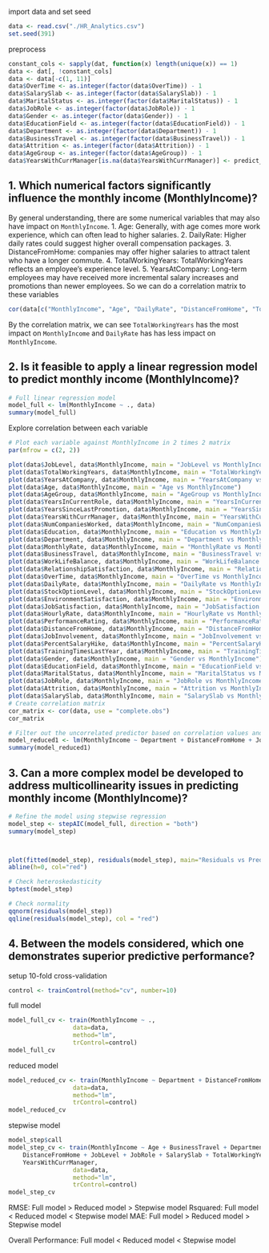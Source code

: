 import data and set seed
```r
data <- read.csv("./HR_Analytics.csv")
set.seed(391)
```

preprocess
```r
constant_cols <- sapply(dat, function(x) length(unique(x)) == 1)
data <- dat[, !constant_cols]
data <- data[-c(1, 11)]
data$OverTime <- as.integer(factor(data$OverTime)) - 1
data$SalarySlab <- as.integer(factor(data$SalarySlab)) - 1
data$MaritalStatus <- as.integer(factor(data$MaritalStatus)) - 1
data$JobRole <- as.integer(factor(data$JobRole)) - 1
data$Gender <- as.integer(factor(data$Gender)) - 1
data$EducationField <- as.integer(factor(data$EducationField)) - 1
data$Department <- as.integer(factor(data$Department)) - 1
data$BusinessTravel <- as.integer(factor(data$BusinessTravel)) - 1
data$Attrition <- as.integer(factor(data$Attrition)) - 1
data$AgeGroup <- as.integer(factor(data$AgeGroup)) - 1
data$YearsWithCurrManager[is.na(data$YearsWithCurrManager)] <- predict_null
```

## 1. Which numerical factors significantly influence the monthly income (MonthlyIncome)?

By general understanding, there are some numerical variables that may also have impact on `MonthlyIncome`.
1. Age: Generally, with age comes more work experience, which can often lead to higher salaries. 
2. DailyRate: Higher daily rates could suggest higher overall compensation packages.
3. DistanceFromHome: companies may offer higher salaries to attract talent who have a longer commute.
4. TotalWorkingYears: TotalWorkingYears reflects an employee's experience level. 
5. YearsAtCompany: Long-term employees may have received more incremental salary increases and promotions than newer employees.
So we can do a correlation matrix to these variables
```r
cor(data[c("MonthlyIncome", "Age", "DailyRate", "DistanceFromHome", "TotalWorkingYears", "YearsAtCompany")])
```
By the correlation matrix, we can see `TotalWorkingYears` has the most impact on `MonthlyIncome` and `DailyRate` has has less impact on `MonthlyIncome`.

## 2. Is it feasible to apply a linear regression model to predict monthly income (MonthlyIncome)?
```r
# Full linear regression model
model_full <- lm(MonthlyIncome ~ ., data)
summary(model_full)
```
Explore correlation between each variable
```r
# Plot each variable against MonthlyIncome in 2 times 2 matrix
par(mfrow = c(2, 2))

plot(data$JobLevel, data$MonthlyIncome, main = "JobLevel vs MonthlyIncome")
plot(data$TotalWorkingYears, data$MonthlyIncome, main = "TotalWorkingYears vs MonthlyIncome")
plot(data$YearsAtCompany, data$MonthlyIncome, main = "YearsAtCompany vs MonthlyIncome")
plot(data$Age, data$MonthlyIncome, main = "Age vs MonthlyIncome")
plot(data$AgeGroup, data$MonthlyIncome, main = "AgeGroup vs MonthlyIncome")
plot(data$YearsInCurrentRole, data$MonthlyIncome, main = "YearsInCurrentRole vs MonthlyIncome")
plot(data$YearsSinceLastPromotion, data$MonthlyIncome, main = "YearsSinceLastPromotion vs MonthlyIncome")
plot(data$YearsWithCurrManager, data$MonthlyIncome, main = "YearsWithCurrManager vs MonthlyIncome")
plot(data$NumCompaniesWorked, data$MonthlyIncome, main = "NumCompaniesWorked vs MonthlyIncome")
plot(data$Education, data$MonthlyIncome, main = "Education vs MonthlyIncome")
plot(data$Department, data$MonthlyIncome, main = "Department vs MonthlyIncome")
plot(data$MonthlyRate, data$MonthlyIncome, main = "MonthlyRate vs MonthlyIncome")
plot(data$BusinessTravel, data$MonthlyIncome, main = "BusinessTravel vs MonthlyIncome")
plot(data$WorkLifeBalance, data$MonthlyIncome, main = "WorkLifeBalance vs MonthlyIncome")
plot(data$RelationshipSatisfaction, data$MonthlyIncome, main = "RelationshipSatisfaction vs MonthlyIncome")
plot(data$OverTime, data$MonthlyIncome, main = "OverTime vs MonthlyIncome")
plot(data$DailyRate, data$MonthlyIncome, main = "DailyRate vs MonthlyIncome")
plot(data$StockOptionLevel, data$MonthlyIncome, main = "StockOptionLevel vs MonthlyIncome")
plot(data$EnvironmentSatisfaction, data$MonthlyIncome, main = "EnvironmentSatisfaction vs MonthlyIncome")
plot(data$JobSatisfaction, data$MonthlyIncome, main = "JobSatisfaction vs MonthlyIncome")
plot(data$HourlyRate, data$MonthlyIncome, main = "HourlyRate vs MonthlyIncome")
plot(data$PerformanceRating, data$MonthlyIncome, main = "PerformanceRating vs MonthlyIncome")
plot(data$DistanceFromHome, data$MonthlyIncome, main = "DistanceFromHome vs MonthlyIncome")
plot(data$JobInvolvement, data$MonthlyIncome, main = "JobInvolvement vs MonthlyIncome")
plot(data$PercentSalaryHike, data$MonthlyIncome, main = "PercentSalaryHike vs MonthlyIncome")
plot(data$TrainingTimesLastYear, data$MonthlyIncome, main = "TrainingTimesLastYear vs MonthlyIncome")
plot(data$Gender, data$MonthlyIncome, main = "Gender vs MonthlyIncome")
plot(data$EducationField, data$MonthlyIncome, main = "EducationField vs MonthlyIncome")
plot(data$MaritalStatus, data$MonthlyIncome, main = "MaritalStatus vs MonthlyIncome")
plot(data$JobRole, data$MonthlyIncome, main = "JobRole vs MonthlyIncome")
plot(data$Attrition, data$MonthlyIncome, main = "Attrition vs MonthlyIncome")
plot(data$SalarySlab, data$MonthlyIncome, main = "SalarySlab vs MonthlyIncome")
# Create correlation matrix
cor_matrix <- cor(data, use = "complete.obs")
cor_matrix
```

```r
# Filter out the uncorrelated predictor based on correlation values and plots.
model_reduced1 <- lm(MonthlyIncome ~ Department + DistanceFromHome + JobLevel + JobRole + SalarySlab + Age + TotalWorkingYears + YearsWithCurrManager, data)
summary(model_reduced1)
```

## 3. Can a more complex model be developed to address multicollinearity issues in predicting monthly income (MonthlyIncome)?
```r
# Refine the model using stepwise regression
model_step <- stepAIC(model_full, direction = "both")
summary(model_step)



plot(fitted(model_step), residuals(model_step), main="Residuals vs Predicted Values", xlab="Predicted Values", ylab="Residuals")
abline(h=0, col="red")
```

```r
# Check heteroskedasticity
bptest(model_step)
```

```r
# Check normality
qqnorm(residuals(model_step))
qqline(residuals(model_step), col = "red")
```

## 4. Between the models considered, which one demonstrates superior predictive performance?

setup 10-fold cross-validation
```r
control <- trainControl(method="cv", number=10) 
```

full model
```r
model_full_cv <- train(MonthlyIncome ~ .,
                  data=data,
                  method="lm",
                  trControl=control)
model_full_cv
```

reduced model
```r
model_reduced_cv <- train(MonthlyIncome ~ Department + DistanceFromHome + JobLevel + JobRole + SalarySlab + Age + TotalWorkingYears + YearsWithCurrManager,
                  data=data,
                  method="lm",
                  trControl=control)
model_reduced_cv
```

stepwise model
```r
model_step$call
model_step_cv <- train(MonthlyIncome ~ Age + BusinessTravel + Department + 
    DistanceFromHome + JobLevel + JobRole + SalarySlab + TotalWorkingYears + 
    YearsWithCurrManager,
                  data=data,
                  method="lm",
                  trControl=control)
model_step_cv
```
RMSE: Full model > Reduced model > Stepwise model
Rsquared: Full model < Reduced model < Stepwise model
MAE: Full model > Reduced model > Stepwise model

Overall Performance: Full model < Reduced model < Stepwise model
